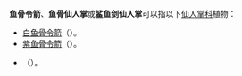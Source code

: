 '''鱼骨令箭'''、'''鱼骨仙人掌'''或'''鲨鱼剑仙人掌'''可以指以下[[仙人掌科|仙人掌科]]植物：
* [[白鱼骨令箭|白鱼骨令箭]]（{{sn|''Disocactus anguliger''}}）。
* [[紫鱼骨令箭|紫鱼骨令箭]]（{{sn|''Selenicereus anthonyanus''}}）。
* {{le|拟鱼骨令箭|Weberocereus imitans}}（{{sn|''Weberocereus imitans''}}）。
{{disambiguation}}